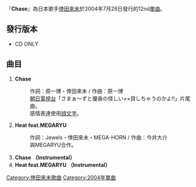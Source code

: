 {{Infobox Single |
  Name        = Chase|
  Album       = [[secret_(倖田來未のアルバム)|secret]] |
  Artist      = [[倖田來未|倖田來未]] |
  Released    = 2004年7月28日 |
  Recorded    = |
  Genre       = [[J-POP|J-POP]] |
  Length      = |
  Label       = [[rhythm_zone|rhythm zone]] |
  Producer    = -|
   Chart position = *週間最高第18名 ([[Oricon|Oricon]])|
Last single  = [[LOVE&HONEY|LOVE&HONEY]] <br />（2003年）|
This single  = '''Chase''' <br />（2004年）|
Next single  = [[奇蹟_(倖田來未單曲)|奇蹟]] <br /> （2004年）|
}}

『'''Chase'''』為日本歌手[[倖田來未|倖田來未]]於2004年7月28日發行的12nd[[單曲|單曲]]。
== 發行版本 ==
* CD ONLY

== 曲目 ==
# '''Chase'''     
#: 作詞：原一博・倖田來未 / 作曲：原一博   
#: [[朝日電視台|朝日電視台]]「さまぁ〜ずと優香の怪しい××貸しちゃうのかよ!!」片尾曲。
#: 感情表達使用[[顔文字|顔文字]]。
# '''Heat feat.MEGARYU'''    
#: 作詞：Jewels・倖田來未・MEGA-HORN / 作曲：今井大介   
#: 與MEGARYU合作。
# '''Chase （Instrumental）'''     
# '''Heat feat.MEGARYU （Instrumental）'''

{{倖田來未}}

[[Category:倖田來未歌曲|Category:倖田來未歌曲]]
[[Category:2004年單曲|Category:2004年單曲]]